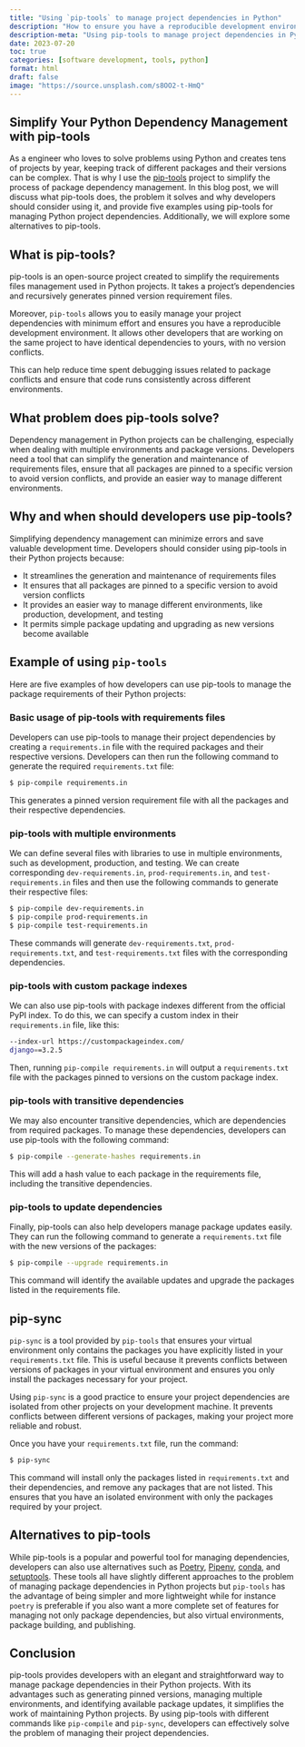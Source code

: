 ```yaml
---
title: "Using `pip-tools` to manage project dependencies in Python"
description: "How to ensure you have a reproducible development environment."
description-meta: "Using pip-tools to manage project dependencies in Python. How to prevents conflicts between versions of packages and ensure your project dependencies are isolated and you have a reproducible development environment."
date: 2023-07-20
toc: true
categories: [software development, tools, python]
format: html
draft: false
image: "https://source.unsplash.com/s8OO2-t-HmQ"
---
```


## Simplify Your Python Dependency Management with pip-tools 

As a engineer who loves to solve problems using Python and creates tens of projects by year, keeping track of different packages and their versions can be complex. That is why I use the [pip-tools](https://pypi.org/project/pip-tools/){target="_blank"} project to simplify the process of package dependency management. In this blog post, we will discuss what pip-tools does, the problem it solves and why developers should consider using it, and provide five examples using pip-tools for managing Python project dependencies. Additionally, we will explore some alternatives to pip-tools.

## What is pip-tools?

pip-tools is an open-source project created to simplify the requirements files management used in Python projects. It takes a project's dependencies and recursively generates pinned version requirement files.

Moreover, `pip-tools` allows you to easily manage your project dependencies with minimum effort and ensures you have a reproducible development environment. It allows other developers that are working on the same project to have identical dependencies to yours, with no version conflicts. 

This can help reduce time spent debugging issues related to package conflicts and ensure that code runs consistently across different environments.

## What problem does pip-tools solve?

Dependency management in Python projects can be challenging, especially when dealing with multiple environments and package versions. Developers need a tool that can simplify the generation and maintenance of requirements files, ensure that all packages are pinned to a specific version to avoid version conflicts, and provide an easier way to manage different environments.

## Why and when should developers use pip-tools?

Simplifying dependency management can minimize errors and save valuable development time. Developers should consider using pip-tools in their Python projects because:

- It streamlines the generation and maintenance of requirements files
- It ensures that all packages are pinned to a specific version to avoid version conflicts
- It provides an easier way to manage different environments, like production, development, and testing
- It permits simple package updating and upgrading as new versions become available

## Example of using `pip-tools`

Here are five examples of how developers can use pip-tools to manage the package requirements of their Python projects:

### Basic usage of pip-tools with requirements files

Developers can use pip-tools to manage their project dependencies by creating a `requirements.in` file with the required packages and their respective versions. Developers can then run the following command to generate the required `requirements.txt` file:

```bash
$ pip-compile requirements.in
```

This generates a pinned version requirement file with all the packages and their respective dependencies.

### pip-tools with multiple environments

We can define several files with libraries to use in multiple environments, such as development, production, and testing. We can create corresponding `dev-requirements.in`, `prod-requirements.in`, and `test-requirements.in` files and then use the following commands to generate their respective files:

```bash
$ pip-compile dev-requirements.in
$ pip-compile prod-requirements.in
$ pip-compile test-requirements.in
```

These commands will generate `dev-requirements.txt`, `prod-requirements.txt`, and `test-requirements.txt` files with the corresponding dependencies.

### pip-tools with custom package indexes

We can also use pip-tools with package indexes different from the official PyPI index. To do this, we can specify a custom index in their `requirements.in` file, like this:

```bash
--index-url https://custompackageindex.com/
django==3.2.5
```

Then, running `pip-compile requirements.in` will output a `requirements.txt` file with the packages pinned to versions on the custom package index.

### pip-tools with transitive dependencies

We may also encounter transitive dependencies, which are dependencies from required packages. To manage these dependencies, developers can use pip-tools with the following command:

```bash
$ pip-compile --generate-hashes requirements.in
```

This will add a hash value to each package in the requirements file, including the transitive dependencies.

### pip-tools to update dependencies

Finally, pip-tools can also help developers manage package updates easily. They can run the following command to generate a `requirements.txt` file with the new versions of the packages:

```bash
$ pip-compile --upgrade requirements.in 
```

This command will identify the available updates and upgrade the packages listed in the requirements file.

## pip-sync

`pip-sync` is a tool provided by `pip-tools` that ensures your virtual environment only contains the packages you have explicitly listed in your `requirements.txt` file. This is useful because it prevents conflicts between versions of packages in your virtual environment and ensures you only install the packages necessary for your project.

Using `pip-sync` is a good practice to ensure your project dependencies are isolated from other projects on your development machine. It prevents conflicts between different versions of packages, making your project more reliable and robust.


Once you have your `requirements.txt` file, run the command:

```bash
$ pip-sync
```

This command will install only the packages listed in `requirements.txt` and their dependencies, and remove any packages that are not listed. This ensures that you have an isolated environment with only the packages required by your project.


## Alternatives to pip-tools

While pip-tools is a popular and powerful tool for managing dependencies, developers can also use alternatives such as [Poetry](https://python-poetry.org/){target="_blank"}, [Pipenv](https://pipenv.pypa.io/){target="_blank"}, [conda](https://docs.conda.io/en/latest/){target="_blank"}, and [setuptools](https://setuptools.pypa.io/en/latest/){target="_blank"}. These tools all have slightly different approaches to the problem of managing package dependencies in Python projects but `pip-tools` has the advantage of being simpler and more lightweight while for instance `poetry` is preferable if you also want a more complete set of features for managing not only package dependencies, but also virtual environments, package building, and publishing. 

## Conclusion

pip-tools provides developers with an elegant and straightforward way to manage package dependencies in their Python projects. With its advantages such as generating pinned versions, managing multiple environments, and identifying available package updates, it simplifies the work of maintaining Python projects. By using pip-tools with different commands like `pip-compile` and `pip-sync`, developers can effectively solve the problem of managing their project dependencies.


